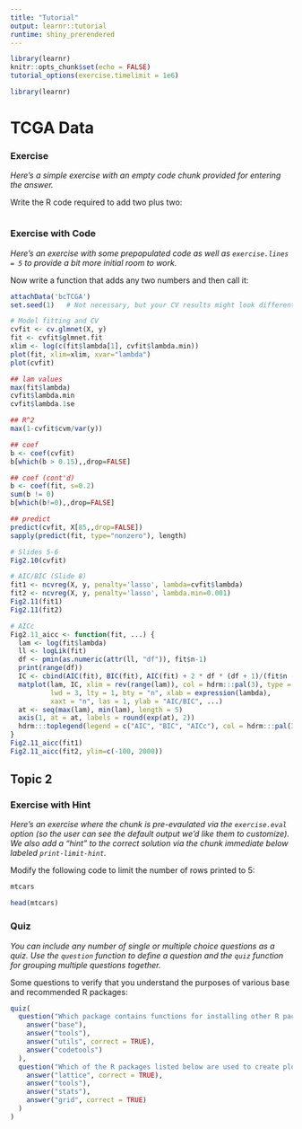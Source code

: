 ```yaml
---
title: "Tutorial"
output: learnr::tutorial
runtime: shiny_prerendered
---
```


```r
library(learnr)
knitr::opts_chunk$set(echo = FALSE)
tutorial_options(exercise.timelimit = 1e6)
```

```r
library(learnr)

```


# TCGA Data

### Exercise 

*Here's a simple exercise with an empty code chunk provided for entering the answer.*

Write the R code required to add two plus two:

```r

```

### Exercise with Code

*Here's an exercise with some prepopulated code as well as `exercise.lines = 5` to provide a bit more initial room to work.*

Now write a function that adds any two numbers and then call it:

```r

attachData('bcTCGA')
set.seed(1)   # Not necessary, but your CV results might look different than mine with a different seed

# Model fitting and CV
cvfit <- cv.glmnet(X, y)
fit <- cvfit$glmnet.fit
xlim <- log(c(fit$lambda[1], cvfit$lambda.min))
plot(fit, xlim=xlim, xvar="lambda")
plot(cvfit)

## lam values
max(fit$lambda)
cvfit$lambda.min
cvfit$lambda.1se

## R^2
max(1-cvfit$cvm/var(y))

## coef
b <- coef(cvfit)
b[which(b > 0.15),,drop=FALSE]

## coef (cont'd)
b <- coef(fit, s=0.2)
sum(b != 0)
b[which(b!=0),,drop=FALSE]

## predict
predict(cvfit, X[85,,drop=FALSE])
sapply(predict(fit, type="nonzero"), length)

# Slides 5-6
Fig2.10(cvfit)

# AIC/BIC (Slide 8)
fit1 <- ncvreg(X, y, penalty='lasso', lambda=cvfit$lambda)
fit2 <- ncvreg(X, y, penalty='lasso', lambda.min=0.001)
Fig2.11(fit1)
Fig2.11(fit2)

# AICc
Fig2.11_aicc <- function(fit, ...) {
  lam <- log(fit$lambda)
  ll <- logLik(fit)
  df <- pmin(as.numeric(attr(ll, "df")), fit$n-1)
  print(range(df))
  IC <- cbind(AIC(fit), BIC(fit), AIC(fit) + 2 * df * (df + 1)/(fit$n - df - 1))
  matplot(lam, IC, xlim = rev(range(lam)), col = hdrm:::pal(3), type = "l", 
          lwd = 3, lty = 1, bty = "n", xlab = expression(lambda), 
          xaxt = "n", las = 1, ylab = "AIC/BIC", ...)
  at <- seq(max(lam), min(lam), length = 5)
  axis(1, at = at, labels = round(exp(at), 2))
  hdrm:::toplegend(legend = c("AIC", "BIC", "AICc"), col = hdrm:::pal(3), lwd = 3)
}
Fig2.11_aicc(fit1)
Fig2.11_aicc(fit2, ylim=c(-100, 2000))
```

## Topic 2

### Exercise with Hint

*Here's an exercise where the chunk is pre-evaulated via the `exercise.eval` option (so the user can see the default output we'd like them to customize). We also add a "hint" to the correct solution via the chunk immediate below labeled `print-limit-hint`.*

Modify the following code to limit the number of rows printed to 5:

```r
mtcars
```

```r
head(mtcars)
```

### Quiz

*You can include any number of single or multiple choice questions as a quiz. Use the `question` function to define a question and the `quiz` function for grouping multiple questions together.*

Some questions to verify that you understand the purposes of various base and recommended R packages:

```r
quiz(
  question("Which package contains functions for installing other R packages?",
    answer("base"),
    answer("tools"),
    answer("utils", correct = TRUE),
    answer("codetools")
  ),
  question("Which of the R packages listed below are used to create plots?",
    answer("lattice", correct = TRUE),
    answer("tools"),
    answer("stats"),
    answer("grid", correct = TRUE)
  )
)
```

